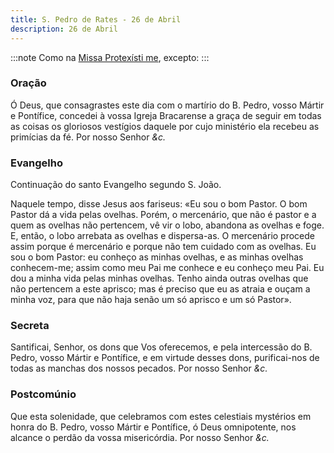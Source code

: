 ```yaml
---
title: S. Pedro de Rates - 26 de Abril
description: 26 de Abril
---
```


:::note
Como na [Missa Protexísti me](/missal/comum/9martir), excepto:
:::

### Oração

Ó Deus, que consagrastes este dia com o martírio do B. Pedro, vosso Mártir
e Pontífice, concedei à vossa Igreja Bracarense a graça de seguir em todas
as coisas os gloriosos vestígios daquele por cujo ministério ela recebeu
as primícias da fé. Por nosso Senhor <em>&c.</em>

### Evangelho

Continuação do santo Evangelho segundo S. João.

Naquele tempo, disse Jesus aos fariseus: «Eu sou o bom Pastor. O bom
Pastor dá a vida pelas ovelhas. Porém, o mercenário, que não é pastor e a
quem as ovelhas não pertencem, vê vir o lobo, abandona as ovelhas e foge.
E, então, o lobo arrebata as ovelhas e dispersa-as. O mercenário procede
assim porque é mercenário e porque não tem cuidado com as ovelhas. Eu sou
o bom Pastor: eu conheço as minhas ovelhas, e as minhas ovelhas
conhecem-me; assim como meu Pai me conhece e eu conheço meu Pai. Eu dou a
minha vida pelas minhas ovelhas. Tenho ainda outras ovelhas que não
pertencem a este aprisco; mas é preciso que eu as atraia e ouçam a minha
voz, para que não haja senão um só aprisco e um só Pastor».

### Secreta

Santificai, Senhor, os dons que Vos oferecemos, e pela intercessão do B.
Pedro, vosso Mártir e Pontífice, e em virtude desses dons, purificai-nos
de todas as manchas dos nossos pecados. Por nosso Senhor <em>&c.</em>

### Postcomúnio

Que esta solenidade, que celebramos com estes celestiais mystérios em
honra do B. Pedro, vosso Mártir e Pontífice, ó Deus omnipotente, nos
alcance o perdão da vossa misericórdia. Por nosso Senhor <em>&c.</em>
